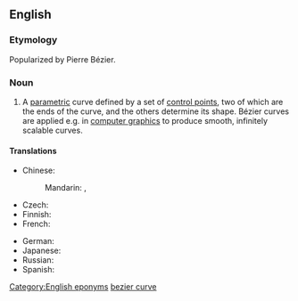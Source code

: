 ==English==
{{wikipedia}}

===Etymology===
Popularized by Pierre Bézier.

===Noun===
{{en-noun|head=Bézier [[curve]]}}

# {{mathematics}} A [[parametric]] curve defined by a set of [[control point]]s, two of which are the ends of the curve, and the others determine its shape. Bézier curves are applied e.g. in [[computer graphics]] to produce smooth, infinitely scalable curves.

====Translations====
{{trans-top|kind of parametric curve}}
* Chinese:
*: Mandarin: {{t|cmn|貝茲曲線|sc=Hani}}, {{t|cmn|贝兹曲线|tr=Bèizī qǔxiàn|sc=Hani}}
* Czech: {{t-|cs|Bézierova křivka|f}}
* Finnish: {{t-|fi|Bézier-käyrä}}
* French: {{t-|fr|courbe de Bézier|f}}
{{trans-mid}}
* German: {{t-|de|Bézierkurve|f}}
* Japanese: {{t-|ja|ベジェ曲線|tr=Beje-kyokusen|sc=Jpan}}
* Russian: {{t-|ru|кривая Безье|f|tr=кривая Bez'jé|sc=Cyrl}}
* Spanish: {{t-|es|curva de Bézier|f}}
{{trans-bottom}}

[[Category:English eponyms]]
[[Category:English terms spelled with É|bezier curve]]
